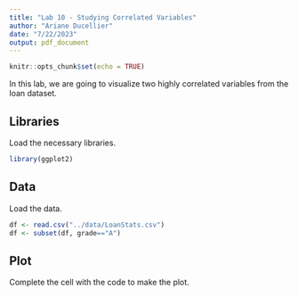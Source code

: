 ```yaml
---
title: "Lab 10 - Studying Correlated Variables"
author: "Ariane Ducellier"
date: "7/22/2023"
output: pdf_document
---
```


```r
knitr::opts_chunk$set(echo = TRUE)
```

In this lab, we are going to visualize two highly correlated variables from the loan dataset.

## Libraries

Load the necessary libraries.

```r
library(ggplot2)
```

## Data

Load the data.

```r
df <- read.csv("../data/LoanStats.csv")
df <- subset(df, grade=="A")
```

## Plot

Complete the cell with the code to make the plot.

```r
```
